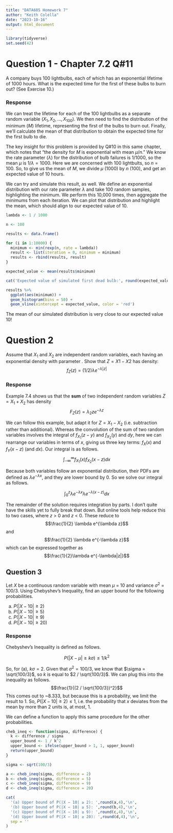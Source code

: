 ```yaml
---
title: "DATA605 Homework 7"
author: "Keith Colella"
date: "2023-10-16"
output: html_document
---
```


```r
library(tidyverse)
set.seed(42)
```

# Question 1 - Chapter 7.2 Q#11

A company buys 100 lightbulbs, each of which has an exponential lifetime of 1000 hours. What is the expected time for the first of these bulbs to burn out? (See Exercise 10.)

### Response

We can treat the lifetime for each of the 100 lightbulbs as a separate random variable ($X_1, X_2, ..., X_100$). We then need to find the distribution of the minimum ($M$) lifetime, representing the first of the bulbs to burn out. Finally, we'll calculate the mean of that distribution to obtain the expected time for the first bulb to die.

The key insight for this problem is provided by Q#10 in this same chapter, which notes that "the density for $M$ is exponential with mean $\mu/n$." We know the rate parameter ($\lambda$) for the distribution of bulb failures is 1/1000, so the mean $\mu$ is $1/\lambda = 1000$. Here we are concerned with 100 lightbults, so $n$ = 100. So, to give us the mean of $M$, we divide $\mu$ (1000) by $n$ (100), and get an expected value of 10 hours.

We can try and simulate this result, as well. We define an exponential distribution with our rate parameter $\lambda$ and take 100 random samples, highlighting the minimum. We perform this 10,000 times, then aggregate the minimums from each iteration. We can plot that distribution and highlight the mean, which should align to our expected value of 10.

```r
lambda <- 1 / 1000

n <- 100

results <- data.frame()

for (i in 1:10000) {
  minimum <- min(rexp(n, rate = lambda))
  result <- list(iteration = 0, minimum = minimum)
  results <- rbind(results, result)
}

expected_value <- mean(results$minimum)

cat('Expected value of simulated first dead bulb:', round(expected_value,4))

results %>%
  ggplot(aes(minimum)) +
  geom_histogram(bins = 50) +
  geom_vline(xintercept = expected_value, color = 'red')
```

The mean of our simulated distribution is very close to our expected value 10! 

# Question 2

Assume that $X_1$ and $X_2$ are independent random variables, each having an exponential density with parameter \lambda. Show that $Z = X1 − X2$ has density:
$$f_Z(z) = (1/2)\lambda e^{-\lambda|z|}$$

### Response

Example 7.4 shows us that the **sum** of two independent random variables $Z = X_1 + X_2$ has density
$$F_Z(z) = \lambda_2 z e^{-\lambda z}$$

We can follow this example, but adapt it for $Z = X_1 - X_2$ (i.e. subtraction rather than additional). Whereas the convolution of the sum of two random variables involves the integral of $f_{X_1}(z - y)$ and $f_{X_2}(y)$ and $dy$, here we can rearrange our variables in terms of $x$, giving us three key terms: $f_X(x)$ and $f_Y(x - z)$ (and $dx$). Our integral is as follows.
$$\int_{-\infty}^\infty{f_{X_1}(x)f_{X_2}(x - z)dx}$$

Because both variables follow an exponential distribution, their PDFs are defined as $\lambda e^{-\lambda x}$, and they are lower bound by 0. So we solve our integral as follows.

$$\int_{0}^z{\lambda e^{-\lambda x} \lambda e^{-\lambda (x-z)} dx}$$

The remainder of the solution requires integration by parts. I don't quite have the skills yet to fully break that down. But online tools help reduce this to two cases, where $z$ > 0 and $z$ < 0. These reduce to 
$$\frac{1}{2} \lambda e^{\lambda z}$$
and
$$\frac{1}{2} \lambda e^{-\lambda z}$$
which can be expressed together as
$$\frac{1}{2}\lambda e^{-\lambda|z|}$$

## Question 3

Let $X$ be a continuous random variable with mean $\mu$ = 10 and variance $\sigma^2$ = 100/3. Using Chebyshev’s Inequality, find an upper bound for the following probabilities.

(a) $P(|X − 10| ≥ 2)$
(b) $P(|X − 10| ≥ 5)$
(c) $P(|X − 10| ≥ 9)$
(d) $P(|X − 10| ≥ 20)$

### Response

Chebyshev’s Inequality is defined as follows.

$$P(|X - \mu | \geq k \sigma) \leq 1 / k^2 $$

So, for (a), $k\sigma = 2$. Given that $\sigma^2 = 100/3$, we know that $\sigma = \sqrt{100/3}$, so $k$ is equal to $2 / \sqrt{100/3}$. We can plug this into the inequality as follows.
$$\frac{1}{(2 / \sqrt{100/3})^2}$$
This comes out to ~8.333, but because this is a probability, we limit the result to 1. So, $P(|X − 10| ≥ 2) \leq 1$, i.e. the probability that $x$ deviates from the mean by more than 2 units is, at most, 1. 

We can define a function to apply this same procedure for the other probabilities.

```r
cheb_ineq <- function(sigma, difference) {
  k <- difference / sigma
  upper_bound <- 1 / k^2
  upper_bound <- ifelse(upper_bound > 1, 1, upper_bound)
  return(upper_bound)
}

sigma <- sqrt(100/3)

a <- cheb_ineq(sigma, difference = 2)
b <- cheb_ineq(sigma, difference = 5)
c <- cheb_ineq(sigma, difference = 9)
d <- cheb_ineq(sigma, difference = 20)

cat(
  '(a) Upper bound of P(|X − 10| ≥ 2): ',round(a,4),'\n',
  '(b) Upper bound of P(|X − 10| ≥ 5): ',round(b,4),'\n',
  '(c) Upper bound of P(|X − 10| ≥ 9): ',round(c,4),'\n',
  '(d) Upper bound of P(|X − 10| ≥ 20): ',round(d,4),'\n',
  sep = ''
)
```

